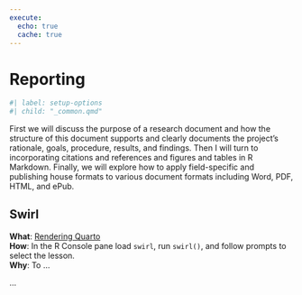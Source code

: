 ```yaml
---
execute: 
  echo: true
  cache: true
---
```


# Reporting {#sec-reporting}

```r
#| label: setup-options
#| child: "_common.qmd"
```

First we will discuss the purpose of a research document and how the structure of this document supports and clearly documents the project’s rationale, goals, procedure, results, and findings. Then I will turn to incorporating citations and references and figures and tables in R Markdown. Finally, we will explore how to apply field-specific and publishing house formats to various document formats including Word, PDF, HTML, and ePub.

::: callout-tip
## Swirl

**What**: [Rendering Quarto](https://github.com/lin380/swirl)\
**How**: In the R Console pane load `swirl`, run `swirl()`, and follow prompts to select the lesson.\
**Why**: To ...
:::

...
